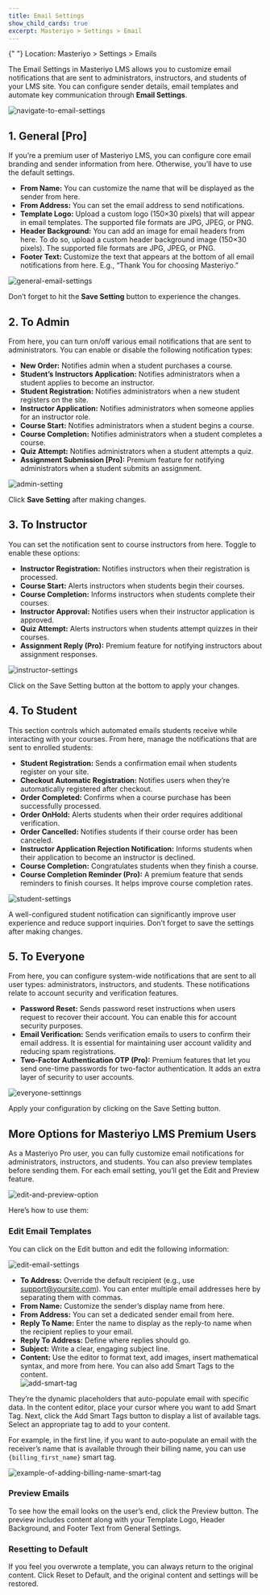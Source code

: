 ```yaml
---
title: Email Settings
show_child_cards: true
excerpt: Masteriyo > Settings > Email
---
```


<Callout>
  {" "}  
  Location: Masteriyo > Settings > Emails
</Callout>


The Email Settings in Masteriyo LMS allows you to customize email notifications that are sent to administrators, instructors, and students of your LMS site. You can configure sender details, email templates and automate key communication through **Email Settings**.  

![navigate-to-email-settings](https://github.com/user-attachments/assets/af164bf0-418e-41f1-9cf3-acc4fd50cfdb)


## 1. General [Pro]  

If you’re a premium user of Masteriyo LMS, you can configure core email branding and sender information from here. Otherwise, you’ll have to use the default settings.   
  - **From Name:** You can customize the name that will be displayed as the sender from here.  
  - **From Address:** You can set the email address to send notifications.  
  - **Template Logo:** Upload a custom logo (150×30 pixels) that will appear in email templates. The supported file formats are JPG, JPEG, or PNG.    
  - **Header Background:** You can add an image for email headers from here. To do so, upload a custom header background image (150×30 pixels). The supported file formats are JPG, JPEG, or PNG.    
  - **Footer Text:** Customize the text that appears at the bottom of all email notifications from here. E.g., “Thank You for choosing Masteriyo.”    

![general-email-settings](https://github.com/user-attachments/assets/d8983519-ed53-441b-a312-e0f8065f3136)

Don’t forget to hit the **Save Setting** button to experience the changes.   

## 2. To Admin    

From here, you can turn on/off various email notifications that are sent to administrators. You can enable or disable the following notification types:    
 - **New Order:** Notifies admin when a student purchases a course.    
 - **Student’s Instructors Application:** Notifies administrators when a student applies to become an instructor.    
 - **Student Registration:** Notifies administrators when a new student registers on the site.    
 - **Instructor Application:** Notifies administrators when someone applies for an instructor role.    
 - **Course Start:** Notifies administrators when a student begins a course.    
 - **Course Completion:** Notifies administrators when a student completes a course.    
 - **Quiz Attempt:** Notifies administrators when a student attempts a quiz.    
 - **Assignment Submission [Pro]:** Premium feature for notifying administrators when a student submits an assignment.  

![admin-setting](https://github.com/user-attachments/assets/e238c9d4-81d3-45d3-bfb6-7ee3cc2982de)

Click **Save Setting** after making changes.    

## 3.	To Instructor
You can set the notification sent to course instructors from here. Toggle to enable these options:    
  - **Instructor Registration:** Notifies instructors when their registration is processed.  
  - **Course Start:** Alerts instructors when students begin their courses.  
  - **Course Completion:** Informs instructors when students complete their courses.  
  - **Instructor Approval:** Notifies users when their instructor application is approved.  
  - **Quiz Attempt:** Alerts instructors when students attempt quizzes in their courses.  
  - **Assignment Reply (Pro):** Premium feature for notifying instructors about assignment responses.  

![instructor-settings](https://github.com/user-attachments/assets/cbb453de-ae87-4a31-a67d-09de5ee57807)

Click on the Save Setting button at the bottom to apply your changes.  

## 4.	To Student  
This section controls which automated emails students receive while interacting with your courses. From here, manage the notifications that are sent to enrolled students:  
  - **Student Registration:** Sends a confirmation email when students register on your site.  
  - **Checkout Automatic Registration:** Notifies users when they’re automatically registered after checkout.  
  - **Order Completed:** Confirms when a course purchase has been successfully processed.  
  - **Order OnHold:** Alerts students when their order requires additional verification.  
  - **Order Cancelled:** Notifies students if their course order has been canceled.  
  - **Instructor Application Rejection Notification:** Informs students when their application to become an instructor is declined.	  
  - **Course Completion:** Congratulates students when they finish a course.  
  - **Course Completion Reminder (Pro):** A premium feature that sends reminders to finish courses. It helps improve course completion rates.  

![student-settings](https://github.com/user-attachments/assets/d800bd82-186e-4452-8664-935531d8ae51)

A well-configured student notification can significantly improve user experience and reduce support inquiries. Don’t forget to save the settings after making changes. 

## 5.	To Everyone  

From here, you can configure system-wide notifications that are sent to all user types: administrators, instructors, and students. These notifications relate to account security and verification features.   

  - **Password Reset:** Sends password reset instructions when users request to recover their account. You can enable this for account security purposes.    
  - **Email Verification:** Sends verification emails to users to confirm their email address. It is essential for maintaining user account validity and reducing spam registrations.  
  - **Two-Factor Authentication OTP (Pro):** Premium features that let you send one-time passwords for two-factor authentication. It adds an extra layer of security to user accounts.  

![everyone-settinngs](https://github.com/user-attachments/assets/02f7c7ea-0ae4-46f3-98bf-369c3948bc44)

Apply your configuration by clicking on the Save Setting button.     


## More Options for Masteriyo LMS Premium Users
As a Masteriyo Pro user, you can fully customize email notifications for administrators, instructors, and students. You can also preview templates before sending them. For each email setting, you’ll get the Edit and Preview feature. 

![edit-and-preview-option](https://github.com/user-attachments/assets/a0c2f097-e125-47c0-8b17-e3ee18d67df2)

Here’s how to use them:    

### Edit Email Templates
You can click on the Edit button and edit the following information:  

![edit-email-settings](https://github.com/user-attachments/assets/685bfaa2-d1f2-45bf-92ef-5517a37cebed)

  - **To Address:** Override the default recipient (e.g., use support@yoursite.com). You can enter multiple email addresses here by separating them with commas.   
  - **From Name:** Customize the sender’s display name from here.  
  - **From Address:** You can set a dedicated sender email from here.  
  - **Reply To Name:** Enter the name to display as the reply-to name when the recipient replies to your email.  
  - **Reply To Address:** Define where replies should go.  
  - **Subject:** Write a clear, engaging subject line.  
  - **Content:** Use the editor to format text, add images, insert mathematical syntax, and more from here. You can also add  Smart Tags to the content.   
![add-smart-tag](https://github.com/user-attachments/assets/89ccdd38-0f31-4270-8284-3dfecd5c9291)

They’re the dynamic placeholders that auto-populate email with specific data. In the content editor, place your cursor where you want to add Smart Tag. Next, click the Add Smart Tags button to display a list of available tags. Select an appropriate tag to add to your content.   

For example, in the first line, if you want to auto-populate an email with the receiver’s name that is available through their billing name, you can use `{billing_first_name}` smart tag.  

![example-of-adding-billing-name-smart-tag](https://github.com/user-attachments/assets/9602be72-7a67-4783-a488-5d527e319b3f)

### Preview Emails  

To see how the email looks on the user’s end, click the Preview button. The preview includes content along with your Template Logo, Header Background, and Footer Text from General Settings.  

### Resetting to Default  
If you feel you overwrote a template, you can always return to the original content. Click Reset to Default, and the original content and settings will be restored.


